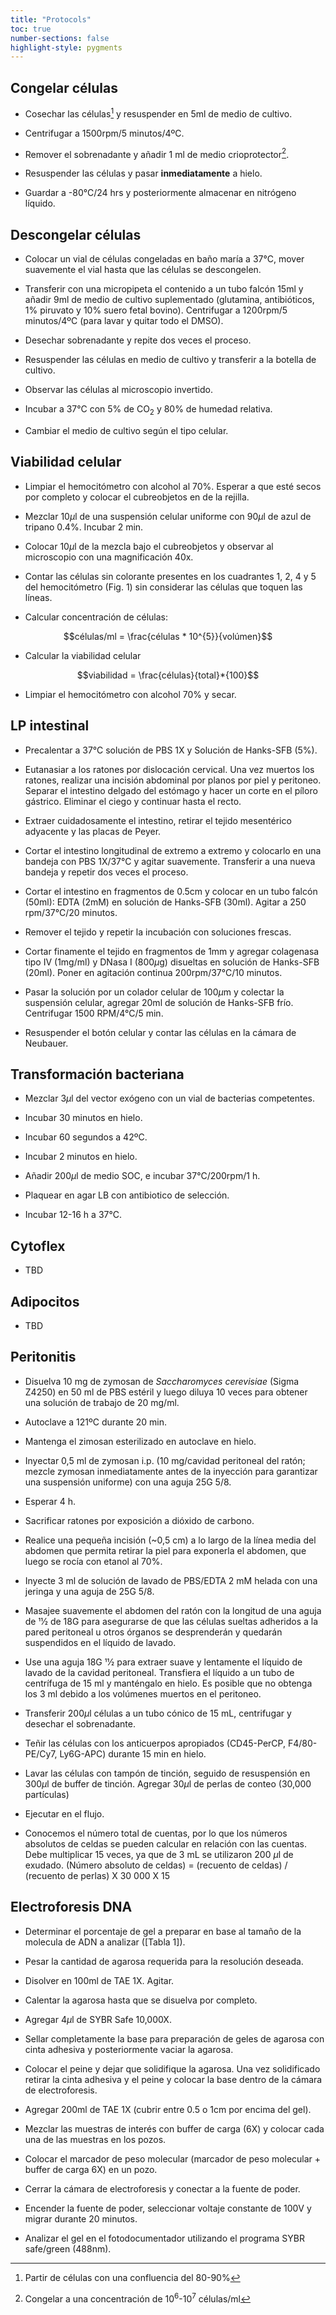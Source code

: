 ```yaml
---
title: "Protocols"
toc: true
number-sections: false
highlight-style: pygments
---
```


::: {.callout-note collapse="true"}
## Congelar células

-   Cosechar las células^[Partir de células con una confluencia del 80-90%] y resuspender en 5ml de medio de cultivo.

-   Centrifugar a 1500rpm/5 minutos/4ºC.

-   Remover el sobrenadante y añadir 1 ml de medio crioprotector^[Congelar a una concentración de 10^6^-10^7^ células/ml].

-   Resuspender las células y pasar **inmediatamente** a hielo.

-   Guardar a -80°C/24 hrs y posteriormente almacenar en nitrógeno líquido.
:::

::: {.callout-note collapse="true"}
## Descongelar células

-   Colocar un vial de células congeladas en baño maría a 37°C, mover
    suavemente el vial hasta que las células se descongelen.

-   Transferir con una micropipeta el contenido a un tubo falcón 15ml y
    añadir 9ml de medio de cultivo suplementado (glutamina,
    antibióticos, 1% piruvato y 10% suero fetal bovino). Centrifugar a
    1200rpm/5 minutos/4ºC (para lavar y quitar todo el DMSO).

-   Desechar sobrenadante y repite dos veces el proceso.

-   Resuspender las células en medio de cultivo y transferir a la
    botella de cultivo.

-   Observar las células al microscopio invertido.

-   Incubar a 37°C con 5% de CO~2~ y 80% de humedad relativa.

-   Cambiar el medio de cultivo según el tipo celular.
:::

::: {.callout-note collapse="true"}
## Viabilidad celular

-   Limpiar el hemocitómetro con alcohol al 70%. Esperar a que esté
    secos por completo y colocar el cubreobjetos en de la rejilla.

-   Mezclar 10$\mu$l de una suspensión celular uniforme con 90$\mu$l de
    azul de tripano 0.4%. Incubar 2 min.

-   Colocar 10$\mu$l de la mezcla bajo el cubreobjetos y observar al
    microscopio con una magnificación 40x.

-   Contar las células sin colorante presentes en los cuadrantes 1, 2, 4
    y 5 del hemocitómetro (Fig. 1) sin considerar las células que toquen
    las líneas.

-   Calcular concentración de células:

$$células/ml = \frac{células * 10^{5}}{volúmen}$$

-   Calcular la viabilidad celular

$$viabilidad = \frac{células}{total}*{100}$$

-   Limpiar el hemocitómetro con alcohol 70% y secar.
:::

::: {.callout-note collapse="true"}

## LP intestinal

-   Precalentar a 37°C solución de PBS 1X y Solución de Hanks-SFB (5%).

-   Eutanasiar a los ratones por dislocación cervical. Una vez muertos
    los ratones, realizar una incisión abdominal por planos por piel y
    peritoneo. Separar el intestino delgado del estómago y hacer un
    corte en el píloro gástrico. Eliminar el ciego y continuar hasta el
    recto.

-   Extraer cuidadosamente el intestino, retirar el tejido mesentérico
    adyacente y las placas de Peyer.

-   Cortar el intestino longitudinal de extremo a extremo y colocarlo en
    una bandeja con PBS 1X/37°C y agitar suavemente. Transferir a una
    nueva bandeja y repetir dos veces el proceso.

-   Cortar el intestino en fragmentos de 0.5cm y colocar en un tubo
    falcón (50ml): EDTA (2mM) en solución de Hanks-SFB (30ml). Agitar a
    250 rpm/37°C/20 minutos.

-   Remover el tejido y repetir la incubación con soluciones frescas.

-   Cortar finamente el tejido en fragmentos de 1mm y agregar colagenasa
    tipo IV (1mg/ml) y DNasa I (800$\mu$g) disueltas en solución de
    Hanks-SFB (20ml). Poner en agitación continua 200rpm/37°C/10
    minutos.

-   Pasar la solución por un colador celular de 100$\mu$m y colectar la
    suspensión celular, agregar 20ml de solución de Hanks-SFB frío.
    Centrifugar 1500 RPM/4°C/5 min.

-   Resuspender el botón celular y contar las células en la cámara de Neubauer.
:::

::: {.callout-note collapse="true"}

## Transformación bacteriana

-   Mezclar 3$\mu$l del vector exógeno con un vial de bacterias competentes.

-   Incubar 30 minutos en hielo.

-   Incubar 60 segundos a 42ºC.

-   Incubar 2 minutos en hielo.

-   Añadir 200$\mu$l de medio SOC, e incubar 37°C/200rpm/1 h.

-   Plaquear en agar LB con antibiotico de selección.

-   Incubar 12-16 h a 37°C.
:::

::: {.callout-note collapse="true"}
## Cytoflex

- TBD
:::

::: {.callout-note collapse="true"}
## Adipocitos

- TBD
:::

::: {.callout-note collapse="true"}
## Peritonitis

-   Disuelva 10 mg de zymosan de *Saccharomyces cerevisiae* (Sigma
    Z4250) en 50 ml de PBS estéril y luego diluya 10 veces para obtener
    una solución de trabajo de 20 mg/ml.

-   Autoclave a 121ºC durante 20 min.

-   Mantenga el zimosan esterilizado en autoclave en hielo.

-   Inyectar 0,5 ml de zymosan i.p. (10 mg/cavidad peritoneal del ratón;
    mezcle zymosan inmediatamente antes de la inyección para garantizar
    una suspensión uniforme) con una aguja 25G 5/8.

-   Esperar 4 h.

-   Sacrificar ratones por exposición a dióxido de carbono.

-   Realice una pequeña incisión (\~0,5 cm) a lo largo de la línea media
    del abdomen que permita retirar la piel para exponerla el abdomen,
    que luego se rocía con etanol al 70%.

-   Inyecte 3 ml de solución de lavado de PBS/EDTA 2 mM helada con una
    jeringa y una aguja de 25G 5/8.

-   Masajee suavemente el abdomen del ratón con la longitud de una aguja
    de 11⁄2 de 18G para asegurarse de que las células sueltas adheridos
    a la pared peritoneal u otros órganos se desprenderán y quedarán
    suspendidos en el líquido de lavado.

-   Use una aguja 18G 11⁄2 para extraer suave y lentamente el líquido de
    lavado de la cavidad peritoneal. Transfiera el líquido a un tubo de
    centrífuga de 15 ml y manténgalo en hielo. Es posible que no obtenga
    los 3 ml debido a los volúmenes muertos en el peritoneo.

-   Transferir 200$\mu$l células a un tubo cónico de 15 mL, centrifugar
    y desechar el sobrenadante.

-   Teñir las células con los anticuerpos apropiados (CD45-PerCP,
    F4/80-PE/Cy7, Ly6G-APC) durante 15 min en hielo.

-   Lavar las células con tampón de tinción, seguido de resuspensión en
    300$\mu$l de buffer de tinción. Agregar 30$\mu$l de perlas de conteo
    (30,000 partículas)

-   Ejecutar en el flujo.

-   Conocemos el número total de cuentas, por lo que los números
    absolutos de celdas se pueden calcular en relación con las cuentas.
    Debe multiplicar 15 veces, ya que de 3 mL se utilizaron 200 $\mu$l
    de exudado. (Número absoluto de celdas) = ​​(recuento de celdas) /
    (recuento de perlas) X 30 000 X 15
:::

::: {.callout-note collapse="true"}
## Electroforesis DNA

-   Determinar el porcentaje de gel a preparar en base al tamaño de la
    molecula de ADN a analizar ([Tabla 1]).

-   Pesar la cantidad de agarosa requerida para la resolución deseada.

-   Disolver en 100ml de TAE 1X. Agitar.

-   Calentar la agarosa hasta que se disuelva por completo.

-   Agregar 4$\mu$l de SYBR Safe 10,000X.

-   Sellar completamente la base para preparación de geles de agarosa
    con cinta adhesiva y posteriormente vaciar la agarosa.

-   Colocar el peine y dejar que solidifique la agarosa. Una vez
    solidificado retirar la cinta adhesiva y el peine y colocar la base
    dentro de la cámara de electroforesis.

-   Agregar 200ml de TAE 1X (cubrir entre 0.5 o 1cm por encima del gel).

-   Mezclar las muestras de interés con buffer de carga (6X) y colocar
    cada una de las muestras en los pozos.

-   Colocar el marcador de peso molecular (marcador de peso molecular +
    buffer de carga 6X) en un pozo.

-   Cerrar la cámara de electroforesis y conectar a la fuente de poder.

-   Encender la fuente de poder, seleccionar voltaje constante de 100V y
    migrar durante 20 minutos.

-   Analizar el gel en el fotodocumentador utilizando el programa SYBR
    safe/green (488nm).
:::